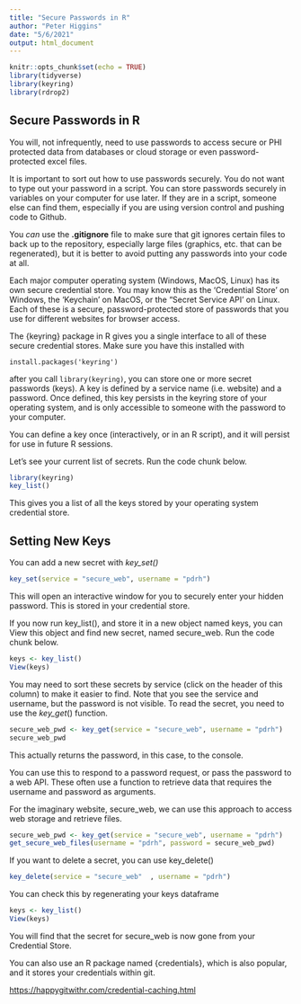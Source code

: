 ```yaml
---
title: "Secure Passwords in R"
author: "Peter Higgins"
date: "5/6/2021"
output: html_document
---
```


```r
knitr::opts_chunk$set(echo = TRUE)
library(tidyverse)
library(keyring)
library(rdrop2)
```

## Secure Passwords in R

You will, not infrequently, need to use passwords to access secure or PHI protected data from databases or cloud storage or even password-protected excel files.

It is important to sort out how to use passwords securely. You do not want to type out your password in a script. You can store passwords securely in variables on your computer for use later. If they are in a script, someone else can find them, especially if you are using version control and pushing code to Github.

You *can* use the **.gitignore** file to make sure that git ignores certain files to back up to the repository, especially large files (graphics, etc. that can be regenerated), but it is better to avoid putting any passwords into your code at all.

Each major computer operating system (Windows, MacOS, Linux) has its own secure credential store. You may know this as the 'Credential Store' on Windows, the 'Keychain' on MacOS, or the "Secret Service API' on Linux. Each of these is a secure, password-protected store of passwords that you use for different websites for browser access.

The {keyring} package in R gives you a single interface to all of these secure credential stores. Make sure you have this installed with<br>

`install.packages('keyring')`

after you call `library(keyring)`, you can store one or more secret passwords (keys). A key is defined by a service name (i.e. website) and a password. Once defined, this key persists in the keyring store of your operating system, and is only accessible to someone with the password to your computer.

You can define a key once (interactively, or in an R script), and it will persist for use in future R sessions.

Let's see your current list of secrets. Run the code chunk below.

```r
library(keyring)
key_list()
```

This gives you a list of all the keys stored by your operating system credential store.

## Setting New Keys

You can add a new secret with *key_set()*

```r
key_set(service = "secure_web", username = "pdrh")
```

This will open an interactive window for you to securely enter your hidden password. This is stored in your credential store.

If you now run key_list(), and store it in a new object named keys, you can View this object and find new secret, named secure_web. Run the code chunk below.

```r
keys <- key_list()
View(keys) 
```

You may need to sort these secrets by service (click on the header of this column) to make it easier to find. Note that you see the service and username, but the password is not visible. To read the secret, you need to use the *key_get*() function.

```r
secure_web_pwd <- key_get(service = "secure_web", username = "pdrh")
secure_web_pwd
```

This actually returns the password, in this case, to the console.

You can use this to respond to a password request, or pass the password to a web API. These often use a function to retrieve data that requires the username and password as arguments.

For the imaginary website, secure_web, we can use this approach to access web storage and retrieve files.

```r
secure_web_pwd <- key_get(service = "secure_web", username = "pdrh")
get_secure_web_files(username = "pdrh", password = secure_web_pwd)
```

If you want to delete a secret, you can use key_delete()

```r
key_delete(service = "secure_web"  , username = "pdrh")
```

You can check this by regenerating your keys dataframe

```r
keys <- key_list()
View(keys) 
```

You will find that the secret for secure_web is now gone from your Credential Store.

You can also use an R package named {credentials}, which is also popular, and it stores your credentials within git.

<https://happygitwithr.com/credential-caching.html>
